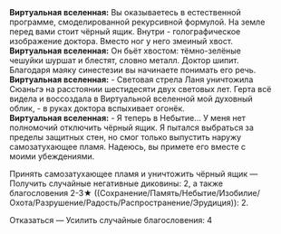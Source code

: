 {{Диалог Начало}}
:'''Виртуальная вселенная:''' Вы оказываетесь в естественной программе, смоделированной рекурсивной формулой. На земле перед вами стоит чёрный ящик. Внутри - голографическое изображение доктора. Вместо ног у него змеиный хвост.
:'''Виртуальная вселенная:''' Он бьёт хвостом: тёмно-зелёные чешуйки шуршат и блестят, словно металл. Доктор шипит. Благодаря маяку синестезии вы начинаете понимать его речь.
:'''Виртуальная вселенная:''' - Световая стрела Ланя уничтожила Сюаньгэ на расстоянии шестидесяти двух световых лет. Герта всё видела и воссоздала в Виртуальной вселенной мой духовный облик, - в руках доктора вспыхивает огонёк.
:'''Виртуальная вселенная:''' - Я теперь в Небытие... У меня нет полномочий отключить чёрный ящик. Я пытался выбраться за пределы защитных стен, но смог только выпустить наружу самозатухающее пламя. Надеюсь, вы примете его вместе с моими убеждениями.
:{{Диалог|Звезда}} Принять самозатухающее пламя и уничтожить чёрный ящик &mdash; Получить случайные негативные диковины: 2, а также благословения 2-3★ ((Сохранение/Память/Небытие/Изобилие/Охота/Разрушение/Радость/Распространение/Эрудиция)): 2.
:{{Диалог|Звезда}} Отказаться &mdash; Усилить случайные благословения: 4
{{Диалог Конец}}